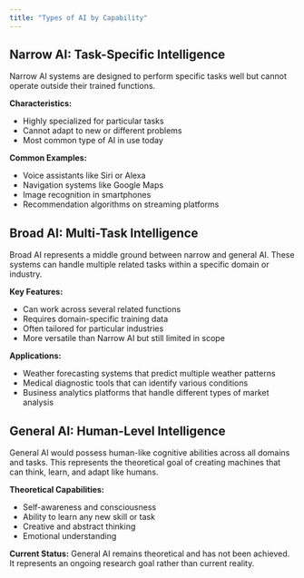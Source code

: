 ```yaml
---
title: "Types of AI by Capability"
---
```


## Narrow AI: Task-Specific Intelligence

Narrow AI systems are designed to perform specific tasks well but cannot operate outside their trained functions.

**Characteristics:**

- Highly specialized for particular tasks
- Cannot adapt to new or different problems
- Most common type of AI in use today

**Common Examples:**

- Voice assistants like Siri or Alexa
- Navigation systems like Google Maps
- Image recognition in smartphones
- Recommendation algorithms on streaming platforms

## Broad AI: Multi-Task Intelligence

Broad AI represents a middle ground between narrow and general AI. These systems can handle multiple related tasks within a specific domain or industry.

**Key Features:**

- Can work across several related functions
- Requires domain-specific training data
- Often tailored for particular industries
- More versatile than Narrow AI but still limited in scope

**Applications:**

- Weather forecasting systems that predict multiple weather patterns
- Medical diagnostic tools that can identify various conditions
- Business analytics platforms that handle different types of market analysis

## General AI: Human-Level Intelligence

General AI would possess human-like cognitive abilities across all domains and tasks. This represents the theoretical goal of creating machines that can think, learn, and adapt like humans.

**Theoretical Capabilities:**

- Self-awareness and consciousness
- Ability to learn any new skill or task
- Creative and abstract thinking
- Emotional understanding

**Current Status:** General AI remains theoretical and has not been achieved. It represents an ongoing research goal rather than current reality.